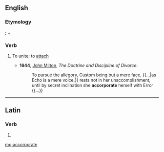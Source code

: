 ==English==
{{rfv}}
===Etymology===
{{etyl|la}} {{term|accorporare|lang=la}}; {{term|ad|lang=la}} + {{term|corporis|tr=gen. of [[corpus]]||body|lang=la}}

===Verb===
{{en-verb|accorporat|es}}

# {{obsolete}} To unite; to [[attach]]
#* '''1644''', [[w:John Milton|John Milton]], ''The Doctrine and Discipline of Divorce'':
#*: To pursue the allegory, Custom being but a mere face, {{...|as Echo is a mere voice,}} rests not in her unaccomplishment, until by secret inclination she '''accorporate''' herself with Error {{...}}

----

==Latin==

===Verb===
{{la-verb-form|accorporāte}}

# {{conjugation of|accorporo|accorporō|2|p|pres|act|imp|lang=la}}
{{count page|[[Wiktionary:Page count]]}}

[[mg:accorporate]]